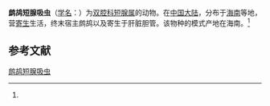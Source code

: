 {{Speciesbox
| name = 鹧鸪短腺吸虫
| status = 
| status_system = 
| image = 
| genus = Brachylecithum
| species = francolinum
| authority = (Li et al., 1985)<ref name='id9900'>{{cite web| url =http://www.bioinfo.cn/db05/BjdwSpecies.php?action=view&id=9900| title =鹧鸪短腺吸虫| work =《中国动物物种编目数据库》| publisher =中国科学院微生物研究所| author =中国科学院动物研究所| accessdate =2009-04-16| deadurl =yes| archiveurl =https://web.archive.org/web/20160305023046/http://www.bioinfo.cn/db05/BjdwSpecies.php?action=view&id=9900| archivedate =2016-03-05}}</ref>
}}

'''鹧鸪短腺吸虫'''（[[学名|学名]]：{{lang|la|''Brachylecithum francolinum''}}）为[[双腔科|双腔科]][[短腺属|短腺属]]的动物。在[[中国大陆|中国大陆]]，分布于[[海南|海南]]等地，营[[寄生|寄生]]生活，终末宿主鹧鸪以及寄生于肝脏胆管。该物种的模式产地在海南。<ref name='id9900'/>

== 参考文献 ==
{{reflist}}

{{Wikispecies|Brachylecithum francolinum}}

[[Category:短腺属|鹧鸪短腺吸虫]]


{{吸虫小作品}}